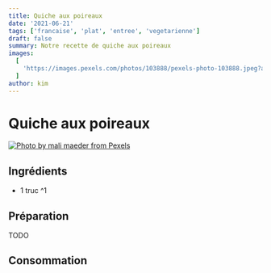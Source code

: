 ```yaml
---
title: Quiche aux poireaux
date: '2021-06-21'
tags: ['francaise', 'plat', 'entree', 'vegetarienne']
draft: false
summary: Notre recette de quiche aux poireaux
images:
  [
    'https://images.pexels.com/photos/103888/pexels-photo-103888.jpeg?auto=compress&cs=tinysrgb&dpr=2&h=650&w=940',
  ]
author: kim
---
```


# Quiche aux poireaux

[![Photo by mali maeder from Pexels](https://images.pexels.com/photos/103888/pexels-photo-103888.jpeg?auto=compress&cs=tinysrgb&dpr=2&h=650&w=940)](https://www.pexels.com/photo/black-round-container-with-brown-food-near-carrot-103888/)

## Ingrédients

- 1 truc ^1

## Préparation

TODO

## Consommation
